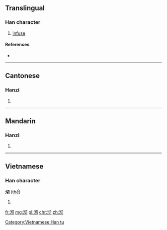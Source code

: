 ==Translingual==

===Han character===
{{Han char|rn=85|rad=水|as=04|sn=7|four=37120|canj=EPSH}}

# [[infuse]]

====References====
* {{Han ref|kx=0611.050|dkj=17199|dj=1003.090|hdz=31562.040|uh=6C8F|ud=27791|bh=CB50|bd=52048}}

----

==Cantonese==

===Hanzi===
{{yue-hanzi|jyut=cai1|y=chai1}}

# {{defn|lang=yue|sort=水04}}

----

==Mandarin==

===Hanzi===
{{cmn-hanzi|pin=[[qiē]] ([[qie1]])|wg=ch'ieh<sup>1</sup>}}

# {{defn|lang=cmn|sort=水04}}

----

==Vietnamese==

===Han character===
'''沏''' ([[thế]])

# {{defn|lang=vi}}

[[Category:Vietnamese Han tu]]

[[fr:沏]]
[[mg:沏]]
[[pl:沏]]
[[chr:沏]]
[[zh:沏]]